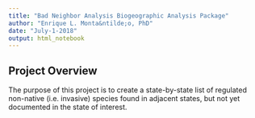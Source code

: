 ```yaml
---
title: "Bad Neighbor Analysis Biogeographic Analysis Package"
author: "Enrique L. Monta&ntilde;o, PhD"
date: "July-1-2018"
output: html_notebook
---
```


## Project Overview

The purpose of this project is to create a state-by-state list of regulated non-native (i.e. invasive) species found in adjacent states, but not yet documented in the state of interest.
